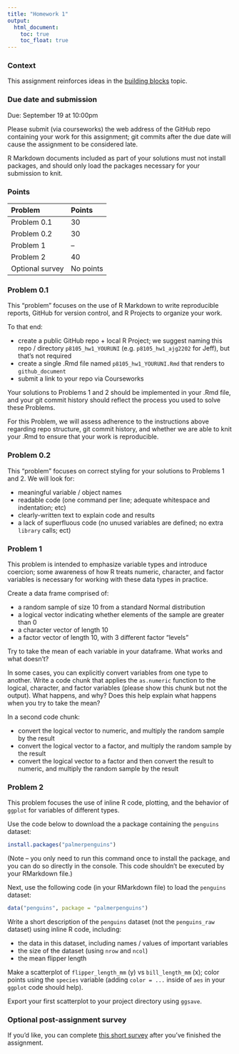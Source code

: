 ```yaml
---
title: "Homework 1"
output:
  html_document: 
    toc: true
    toc_float: true
---
```


### Context

This assignment reinforces ideas in the [building blocks](topic_building_blocks.html) topic. 

### Due date and submission

Due: September 19 at 10:00pm

Please submit (via courseworks) the web address of the GitHub repo containing your work for this assignment; git commits after the due date will cause the assignment to be considered late.

R Markdown documents included as part of your solutions must not install packages, and should only load the packages necessary for your submission to knit. 

### Points

| Problem         | Points    |
|:--------------- |:--------- |
| Problem 0.1     | 30        |
| Problem 0.2     | 30        |
| Problem 1       | --        |
| Problem 2       | 40        |
| Optional survey | No points |


### Problem 0.1

This "problem" focuses on the use of R Markdown to write reproducible reports, GitHub for version control, and R Projects to organize your work.

To that end: 

* create a public GitHub repo + local R Project; we suggest naming this repo / directory `p8105_hw1_YOURUNI` (e.g. `p8105_hw1_ajg2202` for Jeff), but that's not required
* create a single .Rmd file named `p8105_hw1_YOURUNI.Rmd` that renders to `github_document`
* submit a link to your repo via Courseworks

Your solutions to Problems 1 and 2 should be implemented in your .Rmd file, and your git commit history should reflect the process you used to solve these Problems. 

For this Problem, we will assess adherence to the instructions above regarding repo structure, git commit history, and whether we are able to knit your .Rmd to ensure that your work is reproducible. 


### Problem 0.2

This "problem" focuses on correct styling for your solutions to Problems 1 and 2. We will look for:

* meaningful variable / object names
* readable code (one command per line; adequate whitespace and indentation; etc)
* clearly-written text to explain code and results 
* a lack of superfluous code (no unused variables are defined; no extra `library` calls; ect)


### Problem 1

This problem is intended to emphasize variable types and introduce coercion; some awareness of how R treats numeric, character, and factor variables is necessary for working with these data types in practice. 

Create a data frame comprised of:

* a random sample of size 10 from a standard Normal distribution
* a logical vector indicating whether elements of the sample are greater than 0
* a character vector of length 10
* a factor vector of length 10, with 3 different factor "levels"
  
Try to take the mean of each variable in your dataframe. What works and what doesn't?

In some cases, you can explicitly convert variables from one type to another. Write a code chunk that applies the `as.numeric` function to the logical, character, and factor variables (please show this chunk but not the output). What happens, and why? Does this help explain what happens when you try to take the mean? 

In a second code chunk:

* convert the logical vector to numeric, and multiply the random sample by the result
* convert the logical vector to a factor, and multiply the random sample by the result
* convert the logical vector to a factor and then convert the result to numeric, and multiply the random sample by the result


### Problem 2

This problem focuses the use of inline R code, plotting, and the behavior of `ggplot` for variables of different types.

Use the code below to download the a package containing the `penguins` dataset:

```r
install.packages("palmerpenguins")
```

(Note -- you only need to run this command once to install the package, and you can do so directly in the console. This code shouldn't be executed by your RMarkdown file.)

Next, use the following code (in your RMarkdown file) to load the `penguins` dataset:

```r
data("penguins", package = "palmerpenguins")
```

Write a short description of the `penguins` dataset (not the `penguins_raw` dataset) using inline R code, including:

* the data in this dataset, including names / values of important variables
* the size of the dataset (using `nrow` and `ncol`)
* the mean flipper length

Make a scatterplot of `flipper_length_mm` (y) vs `bill_length_mm` (x); color points using the `species` variable (adding `color = ...` inside of `aes` in your `ggplot` code should help). 

Export your first scatterplot to your project directory using `ggsave`. 


### Optional post-assignment survey

If you'd like, you can complete [this short survey](https://docs.google.com/forms/d/e/1FAIpQLSd-Gbt30RuKq3-FzzXSRKLaYqU3kqS1KVnfO7lH_6EkhcVB-A/viewform?usp=sf_link) after you've finished the assignment.
